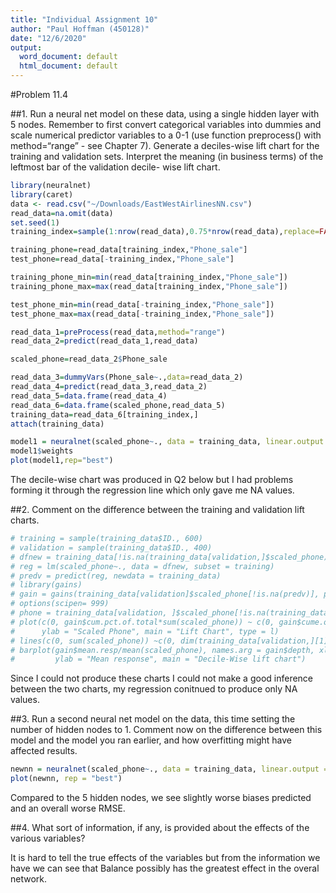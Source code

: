 ```yaml
---
title: "Individual Assignment 10"
author: "Paul Hoffman (450128)"
date: "12/6/2020"
output:
  word_document: default
  html_document: default
---
```


#Problem 11.4

##1. Run a neural net model on these data, using a single hidden layer with 5 nodes. Remember to first convert categorical variables into dummies and scale numerical predictor variables to a 0-1 (use function preprocess() with method=“range” - see Chapter 7). Generate a deciles-wise lift chart for the training and validation sets. Interpret the meaning (in business terms) of the leftmost bar of the validation decile- wise lift chart.

```r
library(neuralnet)
library(caret)
data <- read.csv("~/Downloads/EastWestAirlinesNN.csv")
read_data=na.omit(data)
set.seed(1)
training_index=sample(1:nrow(read_data),0.75*nrow(read_data),replace=FALSE) 

training_phone=read_data[training_index,"Phone_sale"] 
test_phone=read_data[-training_index,"Phone_sale"]

training_phone_min=min(read_data[training_index,"Phone_sale"])
training_phone_max=max(read_data[training_index,"Phone_sale"])

test_phone_min=min(read_data[-training_index,"Phone_sale"])
test_phone_max=max(read_data[-training_index,"Phone_sale"])

read_data_1=preProcess(read_data,method="range") 
read_data_2=predict(read_data_1,read_data)

scaled_phone=read_data_2$Phone_sale

read_data_3=dummyVars(Phone_sale~.,data=read_data_2) 
read_data_4=predict(read_data_3,read_data_2) 
read_data_5=data.frame(read_data_4) 
read_data_6=data.frame(scaled_phone,read_data_5) 
training_data=read_data_6[training_index,]
attach(training_data)
```

```r
model1 = neuralnet(scaled_phone~., data = training_data, linear.output = F, hidden = 5)
model1$weights
plot(model1,rep="best")
```

The decile-wise chart was produced in Q2 below but I had problems forming it through the regression line which only gave me NA values.

##2. Comment on the difference between the training and validation lift charts.

```r
# training = sample(training_data$ID., 600)
# validation = sample(training_data$ID., 400)
# dfnew = training_data[!is.na(training_data[validation,]$scaled_phone),]
# reg = lm(scaled_phone~., data = dfnew, subset = training)
# predv = predict(reg, newdata = training_data)
# library(gains)
# gain = gains(training_data[validation]$scaled_phone[!is.na(predv)], predv[!is.na(predv)])
# options(scipen= 999)
# phone = training_data[validation, ]$scaled_phone[!is.na(training_data[validation,]$scaled_phone)]
# plot(c(0, gain$cum.pct.of.total*sum(scaled_phone)) ~ c(0, gain$cume.obs), xlab = "# cases", 
#      ylab = "Scaled Phone", main = "Lift Chart", type = l)
# lines(c(0, sum(scaled_phone)) ~c(0, dim(training_data[validation,][1]), col = "gray", lty = 2))
# barplot(gain$mean.resp/mean(scaled_phone), names.arg = gain$depth, xlab = "Percentile", 
#         ylab = "Mean response", main = "Decile-Wise lift chart")
```

Since I could not produce these charts I could not make a good inference between the two charts, my regression conitnued to produce only NA values. 

##3. Run a second neural net model on the data, this time setting the number of hidden nodes to 1. Comment now on the difference between this model and the model you ran earlier, and how overfitting might have affected results.

```r
newnn = neuralnet(scaled_phone~., data = training_data, linear.output = F, hidden = 1)
plot(newnn, rep = "best")
```

Compared to the 5 hidden nodes, we see slightly worse biases predicted and an overall worse RMSE. 

##4. What sort of information, if any, is provided about the effects of the various variables?

It is hard to tell the true effects of the variables but from the information we have we can see that Balance possibly has the greatest effect in the overal network. 